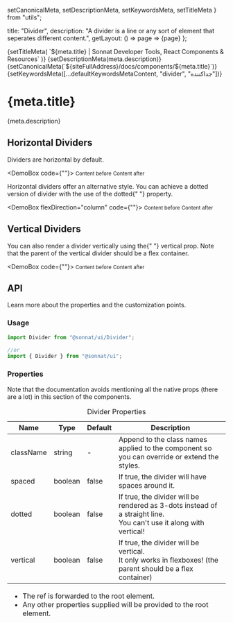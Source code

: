   setCanonicalMeta,
  setDescriptionMeta,
  setKeywordsMeta,
  setTitleMeta
} from "utils";

  title: "Divider",
  description:
    "A divider is a line or any sort of element that seperates different content.",
  getLayout: () => page => <WithSidebar>{page}</WithSidebar>
};

<Head>
  {setTitleMeta(
    `${meta.title} | Sonnat Developer Tools, React Components & Resources`
  )}
  {setDescriptionMeta(meta.description)}
  {setCanonicalMeta(`${siteFullAddress}/docs/components/${meta.title}`)}
  {setKeywordsMeta([...defaultKeywordsMetaContent, "divider", "جداکننده"])}
</Head>

<h1>
  <span>{meta.title}</span>
  <AnchorButton anchorId="overview" />
  <PageEditButton href={`pages/docs/components/${meta.title}.mdx`} />
</h1>

<p>{meta.description}</p>

<h2>
  <span>Horizontal Dividers</span>
  <AnchorButton anchorId="horizontal-dividers" />
</h2>

<p>Dividers are horizontal by default.</p>

<DemoBox code={"<Divider />"}>
  <small className="demoSubject">Content before</small>
  <Divider />
  <small className="demoSubject">Content after</small>
</DemoBox>

<p>
  Horizontal dividers offer an alternative style. You can achieve a dotted
  version of divider with the use of the <inlineCode>dotted</inlineCode>{" "}
  property.
</p>

<DemoBox flexDirection="column" code={"<Divider dotted />"}>
  <small className="demoSubject">Content before</small>
  <Divider dotted />
  <small className="demoSubject">Content after</small>
</DemoBox>

<h2>
  <span>Vertical Dividers</span>
  <AnchorButton anchorId="vertical-dividers" />
</h2>

<p>
  You can also render a divider vertically using the{" "}
  <inlineCode>vertical</inlineCode> prop. Note that the parent of the vertical
  divider should be a flex container.
</p>

<DemoBox code={"<Divider vertical />"}>
  <small className="demoSubject">Content before</small>
  <Divider vertical />
  <small className="demoSubject">Content after</small>
</DemoBox>

<h2>
  <span>API</span>
  <AnchorButton anchorId="api" />
</h2>

<p>Learn more about the properties and the customization points.</p>

<h3>
  <span>Usage</span>
  <AnchorButton anchorId="usage" />
</h3>

```typescript
import Divider from "@sonnat/ui/Divider";

//or
import { Divider } from "@sonnat/ui";
```

<h3>
  <span>Properties</span>
  <AnchorButton anchorId="properties" />
</h3>

<p>
  Note that the documentation avoids mentioning all the native props (there are
  a lot) in this section of the components.
</p>

<table cols={4}>
  <caption>Divider Properties</caption>
  <thead>
    <tr>
      <th>Name</th>
      <th>Type</th>
      <th>Default</th>
      <th>Description</th>
    </tr>
  </thead>
  <tbody>
    <tr>
      <td>className</td>
      <td>string</td>
      <td>-</td>
      <td>
        Append to the class names applied to the component so you can override
        or extend the styles.
      </td>
    </tr>
    <tr>
      <td>spaced</td>
      <td>boolean</td>
      <td>false</td>
      <td>
        If <inlineCode>true</inlineCode>, the divider will have spaces around
        it.
      </td>
    </tr>
    <tr>
      <td>dotted</td>
      <td>boolean</td>
      <td>false</td>
      <td>
        If <inlineCode>true</inlineCode>, the divider will be rendered as 3-dots
        instead of a straight line.
        <br />
        You can't use it along with <inlineCode>vertical</inlineCode>!
      </td>
    </tr>
    <tr>
      <td>vertical</td>
      <td>boolean</td>
      <td>false</td>
      <td>
        If <inlineCode>true</inlineCode>, the divider will be vertical.
        <br />
        It only works in flexboxes! (the parent should be a flex container)
      </td>
    </tr>
  </tbody>
  <tfoot>
    <tr>
      <td colSpan="4">
        <ul>
          <li>
            The <inlineCode>ref</inlineCode> is forwarded to the root element.
          </li>
          <li>
            Any other properties supplied will be provided to the root element.
          </li>
        </ul>
      </td>
    </tr>
  </tfoot>
</table>
